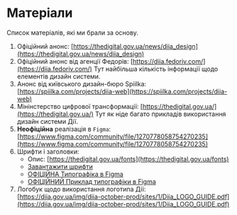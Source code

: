 # Матеріали

Список матеріалів, які ми брали за основу.

1. Офіційний анонс: [https://thedigital.gov.ua/news/diia_design](https://thedigital.gov.ua/news/diia_design)
2. Офіційний анонс від агенції Федорів: [https://diia.fedoriv.com/](https://diia.fedoriv.com/)
    Тут найбільша кількість інформації щодо елементів дизайн системи.
3. Анонс від київського дизайн-бюро Spiilka: [https://spiilka.com/projects/diia-web](https://spiilka.com/projects/diia-web)
4. Мінінстерство цифрової трансформації: [https://thedigital.gov.ua/](https://thedigital.gov.ua/)
    Тут як ніде багато прикладів використання дизайн системи Дії.
4. **Неофіційна** реалізація в `Figma`: [https://www.figma.com/community/file/1270778058754270235](https://www.figma.com/community/file/1270778058754270235)
5. Шрифти і заголовки:
    - Опис: [https://thedigital.gov.ua/fonts](https://thedigital.gov.ua/fonts)
    - [Завантажити шрифти](https://www.dropbox.com/scl/fo/gylb537vfe58stu3wubg0/AMPXS4cao0-0UCPWYaSkXDM?rlkey=mkgtdslwk272lps89wb9hiqqq&e=1&dl=0)
    - [ОФІЦІЙНА Типографіка в Figma](https://www.figma.com/file/t4n0PcuOT0qBGU61QVR5z0/Digital-State-UI-kit?node-id=1%3A893)
    - [ОФІЦІЙНИЙ Приклад типографіки в Figma](https://www.figma.com/design/t4n0PcuOT0qBGU61QVR5z0/Digital-State-UI-kit?node-id=8-101&node-type=frame&t=TNXMlOBniViQWoCn-0)
6. Логобук щодо використання логотипа Дії: [https://diia.gov.ua/img/diia-october-prod/sites/1/Diia_LOGO_GUIDE.pdf](https://diia.gov.ua/img/diia-october-prod/sites/1/Diia_LOGO_GUIDE.pdf)